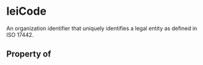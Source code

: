   

# leiCode

An organization identifier that uniquely identifies a legal entity as defined in ISO 17442.

## Property of



